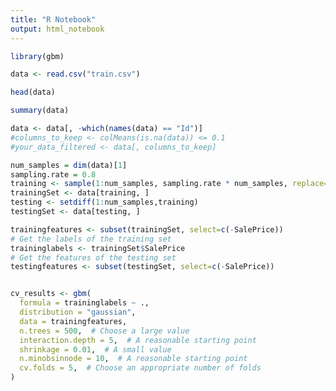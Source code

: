 ```yaml
---
title: "R Notebook"
output: html_notebook
---
```


```r
library(gbm)

data <- read.csv("train.csv")

head(data)

summary(data)
```



```r
data <- data[, -which(names(data) == "Id")]
#columns_to_keep <- colMeans(is.na(data)) <= 0.1
#your_data_filtered <- data[, columns_to_keep]

num_samples = dim(data)[1]
sampling.rate = 0.8
training <- sample(1:num_samples, sampling.rate * num_samples, replace=FALSE)
trainingSet <- data[training, ]
testing <- setdiff(1:num_samples,training)
testingSet <- data[testing, ]

trainingfeatures <- subset(trainingSet, select=c(-SalePrice))
# Get the labels of the training set
traininglabels <- trainingSet$SalePrice
# Get the features of the testing set
testingfeatures <- subset(testingSet, select=c(-SalePrice))
```
```r


```

```r
cv_results <- gbm(
  formula = traininglabels ~ .,
  distribution = "gaussian",
  data = trainingfeatures,
  n.trees = 500,  # Choose a large value
  interaction.depth = 5,  # A reasonable starting point
  shrinkage = 0.01,  # A small value
  n.minobsinnode = 10,  # A reasonable starting point
  cv.folds = 5,  # Choose an appropriate number of folds
)
```

